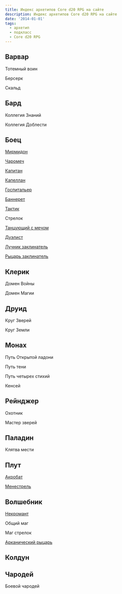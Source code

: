 ```yaml
---
title: Индекс архетипов Core d20 RPG на сайте
description: Индекс архетипов Core d20 RPG на сайте
date: '2014-01-01'
tags:
  - архетип
  - подкласс
  - Core d20 RPG
---
```


## Варвар

Тотемный воин

Берсерк

Скальд

## Бард

Коллегия Знаний

Коллегия Доблести

## Боец

[Мирмидон](https://cyborgsandmages.com/posts/core-d20/myrmidon-fighter-archetype)

[Чаромеч](https://cyborgsandmages.com/posts/core-d20/spellsword-fighter-archetype)

[Капитан](https://cyborgsandmages.com/posts/core-d20/captain-fighter-archetype)

[Капеллан](https://cyborgsandmages.com/posts/core-d20/chaplain-fighter-archetype)

[Госпитальер](https://cyborgsandmages.com/posts/core-d20/hospitaler-fighter-archetype)

[Баннерет](https://cyborgsandmages.com/posts/core-d20/banneret-archetype)

[Тактик](https://cyborgsandmages.com/posts/core-d20/tactician-fighter-archetype/)

Стрелок

[Танцующий с мечом](https://cyborgsandmages.com/posts/core-d20/sword-dancer-archetype/)

[Дуэлист](https://cyborgsandmages.com/posts/core-d20/duelist-fighter-archetype/)

[Лучник заклинатель](https://cyborgsandmages.com/posts/core-d20/eldritch-archer-fighter-archetype/)

[Рыцарь заклинатель](https://cyborgsandmages.com/posts/core-d20/eldritch-knight-fighter-archetype/)

## Клерик

Домен Войны

Домен Магии

## Друид

Круг Зверей

Круг Земли

## Монах

Путь Открытой ладони

Путь тени

Путь четырех стихий

Кенсей

## Рейнджер

Охотник

Мастер зверей

## Паладин

Клятва мести

## Плут

[Акробат](https://cyborgsandmages.com/posts/core-d20/acrobat-rogue-archetype)

[Менестрель](https://cyborgsandmages.com/posts/articles/rogue-archetype-minstrel)

## Волшебник

[Некромант](https://cyborgsandmages.com/posts/core-d20/archetype-wizard-necromancer/)

Общий маг

Маг стрелок

[Арканический рыцарь](https://cyborgsandmages.com/posts/core-d20/arcane-knight-wizard-archetype)

## Колдун

## Чародей

Боевой чародей

